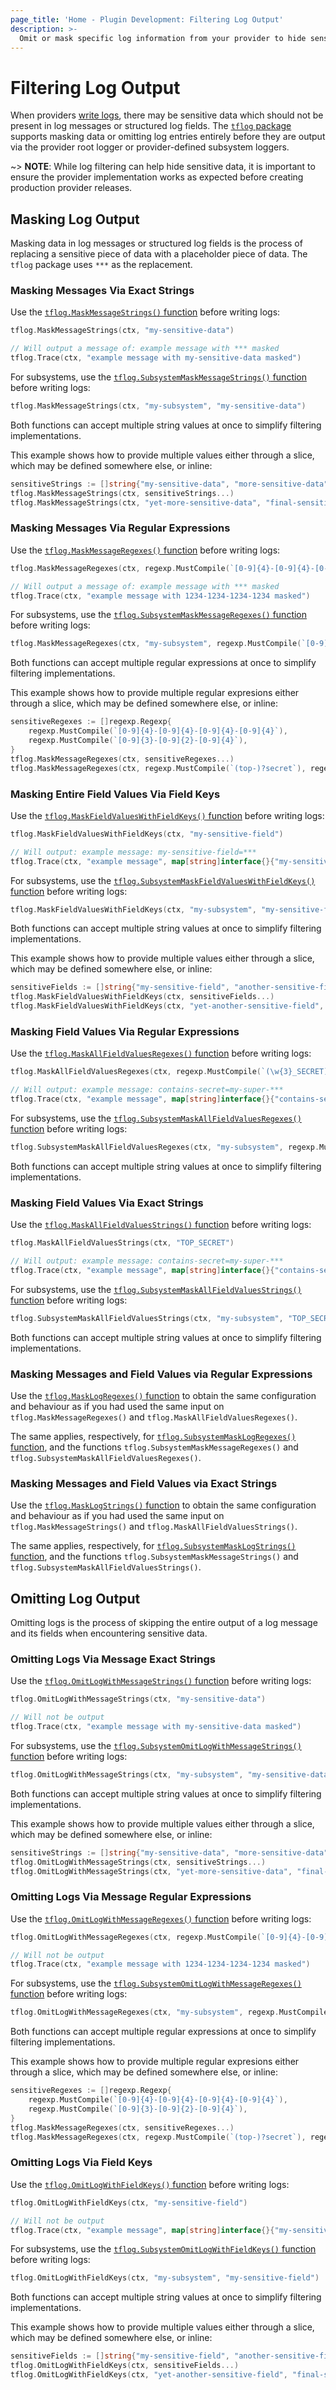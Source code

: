 ```yaml
---
page_title: 'Home - Plugin Development: Filtering Log Output'
description: >-
  Omit or mask specific log information from your provider to hide sensitive data.
---
```


# Filtering Log Output

When providers [write logs](/plugin/log/writing), there may be sensitive data which should not be present in log messages or structured log fields. The [`tflog` package](https://pkg.go.dev/github.com/hashicorp/terraform-plugin-log/tflog) supports masking data or omitting log entries entirely before they are output via the provider root logger or provider-defined subsystem loggers.

~> **NOTE**: While log filtering can help hide sensitive data, it is important to ensure the provider implementation works as expected before creating production provider releases.

## Masking Log Output

Masking data in log messages or structured log fields is the process of replacing a sensitive piece of data with a placeholder piece of data. The `tflog` package uses `***` as the replacement.

### Masking Messages Via Exact Strings

Use the [`tflog.MaskMessageStrings()` function](https://pkg.go.dev/github.com/hashicorp/terraform-plugin-log/tflog#MaskMessageStrings) before writing logs:

```go
tflog.MaskMessageStrings(ctx, "my-sensitive-data")

// Will output a message of: example message with *** masked
tflog.Trace(ctx, "example message with my-sensitive-data masked")
```

For subsystems, use the [`tflog.SubsystemMaskMessageStrings()` function](https://pkg.go.dev/github.com/hashicorp/terraform-plugin-log/tflog#SubsystemMaskMessageStrings) before writing logs:

```go
tflog.MaskMessageStrings(ctx, "my-subsystem", "my-sensitive-data")
```

Both functions can accept multiple string values at once to simplify filtering implementations.

This example shows how to provide multiple values either through a slice, which may be defined somewhere else, or inline:

```go
sensitiveStrings := []string{"my-sensitive-data", "more-sensitive-data"}
tflog.MaskMessageStrings(ctx, sensitiveStrings...)
tflog.MaskMessageStrings(ctx, "yet-more-sensitive-data", "final-sensitive-data")
```

### Masking Messages Via Regular Expressions

Use the [`tflog.MaskMessageRegexes()` function](https://pkg.go.dev/github.com/hashicorp/terraform-plugin-log/tflog#MaskMessageRegexes) before writing logs:

```go
tflog.MaskMessageRegexes(ctx, regexp.MustCompile(`[0-9]{4}-[0-9]{4}-[0-9]{4}-[0-9]{4}`))

// Will output a message of: example message with *** masked
tflog.Trace(ctx, "example message with 1234-1234-1234-1234 masked")
```

For subsystems, use the [`tflog.SubsystemMaskMessageRegexes()` function](https://pkg.go.dev/github.com/hashicorp/terraform-plugin-log/tflog#SubsystemMaskMessageRegexes) before writing logs:

```go
tflog.MaskMessageRegexes(ctx, "my-subsystem", regexp.MustCompile(`[0-9]{4}-[0-9]{4}-[0-9]{4}-[0-9]{4}`))
```

Both functions can accept multiple regular expressions at once to simplify filtering implementations.

This example shows how to provide multiple regular expresions either through a slice, which may be defined somewhere else, or inline:

```go
sensitiveRegexes := []regexp.Regexp{
    regexp.MustCompile(`[0-9]{4}-[0-9]{4}-[0-9]{4}-[0-9]{4}`),
    regexp.MustCompile(`[0-9]{3}-[0-9]{2}-[0-9]{4}`),
}
tflog.MaskMessageRegexes(ctx, sensitiveRegexes...)
tflog.MaskMessageRegexes(ctx, regexp.MustCompile(`(top-)?secret`), regexp.MustCompile(`me@example\.(com|org)`))
```

### Masking Entire Field Values Via Field Keys

Use the [`tflog.MaskFieldValuesWithFieldKeys()` function](https://pkg.go.dev/github.com/hashicorp/terraform-plugin-log/tflog#MaskFieldValuesWithFieldKeys) before writing logs:

```go
tflog.MaskFieldValuesWithFieldKeys(ctx, "my-sensitive-field")

// Will output: example message: my-sensitive-field=***
tflog.Trace(ctx, "example message", map[string]interface{}{"my-sensitive-field": "some-sensitive-data"})
```

For subsystems, use the [`tflog.SubsystemMaskFieldValuesWithFieldKeys()` function](https://pkg.go.dev/github.com/hashicorp/terraform-plugin-log/tflog#SubsystemMaskFieldValuesWithFieldKeys) before writing logs:

```go
tflog.MaskFieldValuesWithFieldKeys(ctx, "my-subsystem", "my-sensitive-field")
```

Both functions can accept multiple string values at once to simplify filtering implementations.

This example shows how to provide multiple values either through a slice, which may be defined somewhere else, or inline:

```go
sensitiveFields := []string{"my-sensitive-field", "another-sensitive-field"}
tflog.MaskFieldValuesWithFieldKeys(ctx, sensitiveFields...)
tflog.MaskFieldValuesWithFieldKeys(ctx, "yet-another-sensitive-field", "final-sensitive-field")
```

### Masking Field Values Via Regular Expressions

Use the [`tflog.MaskAllFieldValuesRegexes()` function](https://pkg.go.dev/github.com/hashicorp/terraform-plugin-log/tflog#MaskAllFieldValuesRegexes) before writing logs:

```go
tflog.MaskAllFieldValuesRegexes(ctx, regexp.MustCompile(`(\w{3}_SECRET)`))

// Will output: example message: contains-secret=my-super-***
tflog.Trace(ctx, "example message", map[string]interface{}{"contains-secret": "my-super-TOP_SECRET"})
```

For subsystems, use the [`tflog.SubsystemMaskAllFieldValuesRegexes()` function](https://pkg.go.dev/github.com/hashicorp/terraform-plugin-log/tflog#SubsystemMaskAllFieldValuesRegexes) before writing logs:

```go
tflog.SubsystemMaskAllFieldValuesRegexes(ctx, "my-subsystem", regexp.MustCompile(`(\w{3}_SECRET)`))
```

Both functions can accept multiple string values at once to simplify filtering implementations.

### Masking Field Values Via Exact Strings

Use the [`tflog.MaskAllFieldValuesStrings()` function](https://pkg.go.dev/github.com/hashicorp/terraform-plugin-log/tflog#MaskAllFieldValuesStrings) before writing logs:

```go
tflog.MaskAllFieldValuesStrings(ctx, "TOP_SECRET")

// Will output: example message: contains-secret=my-super-***
tflog.Trace(ctx, "example message", map[string]interface{}{"contains-secret": "my-super-TOP_SECRET"})
```

For subsystems, use the [`tflog.SubsystemMaskAllFieldValuesStrings()` function](https://pkg.go.dev/github.com/hashicorp/terraform-plugin-log/tflog#SubsystemMaskAllFieldValuesStrings) before writing logs:

```go
tflog.SubsystemMaskAllFieldValuesStrings(ctx, "my-subsystem", "TOP_SECRET")
```

Both functions can accept multiple string values at once to simplify filtering implementations.

### Masking Messages and Field Values via Regular Expressions

Use the [`tflog.MaskLogRegexes()` function](https://pkg.go.dev/github.com/hashicorp/terraform-plugin-log/tflog#MaskLogRegexes) to
obtain the same configuration and behaviour as if you had used the same input on `tflog.MaskMessageRegexes()` and `tflog.MaskAllFieldValuesRegexes()`.

The same applies, respectively, for [`tflog.SubsystemMaskLogRegexes()` function](https://pkg.go.dev/github.com/hashicorp/terraform-plugin-log/tflog#SubsystemMaskLogRegexes),
and the functions `tflog.SubsystemMaskMessageRegexes()` and `tflog.SubsystemMaskAllFieldValuesRegexes()`.

### Masking Messages and Field Values via Exact Strings

Use the [`tflog.MaskLogStrings()` function](https://pkg.go.dev/github.com/hashicorp/terraform-plugin-log/tflog#MaskLogStrings) to
obtain the same configuration and behaviour as if you had used the same input on `tflog.MaskMessageStrings()` and `tflog.MaskAllFieldValuesStrings()`.

The same applies, respectively, for [`tflog.SubsystemMaskLogStrings()` function](https://pkg.go.dev/github.com/hashicorp/terraform-plugin-log/tflog#SubsystemMaskLogStrings),
and the functions `tflog.SubsystemMaskMessageStrings()` and `tflog.SubsystemMaskAllFieldValuesStrings()`.

## Omitting Log Output

Omitting logs is the process of skipping the entire output of a log message and its fields when encountering sensitive data.

### Omitting Logs Via Message Exact Strings

Use the [`tflog.OmitLogWithMessageStrings()` function](https://pkg.go.dev/github.com/hashicorp/terraform-plugin-log/tflog#OmitLogWithMessageStrings) before writing logs:

```go
tflog.OmitLogWithMessageStrings(ctx, "my-sensitive-data")

// Will not be output
tflog.Trace(ctx, "example message with my-sensitive-data masked")
```

For subsystems, use the [`tflog.SubsystemOmitLogWithMessageStrings()` function](https://pkg.go.dev/github.com/hashicorp/terraform-plugin-log/tflog#SubsystemOmitLogWithMessageStrings) before writing logs:

```go
tflog.OmitLogWithMessageStrings(ctx, "my-subsystem", "my-sensitive-data")
```

Both functions can accept multiple string values at once to simplify filtering implementations.

This example shows how to provide multiple values either through a slice, which may be defined somewhere else, or inline:

```go
sensitiveStrings := []string{"my-sensitive-data", "more-sensitive-data"}
tflog.OmitLogWithMessageStrings(ctx, sensitiveStrings...)
tflog.OmitLogWithMessageStrings(ctx, "yet-more-sensitive-data", "final-sensitive-data")
```

### Omitting Logs Via Message Regular Expressions

Use the [`tflog.OmitLogWithMessageRegexes()` function](https://pkg.go.dev/github.com/hashicorp/terraform-plugin-log/tflog#OmitLogWithMessageRegexes) before writing logs:

```go
tflog.OmitLogWithMessageRegexes(ctx, regexp.MustCompile(`[0-9]{4}-[0-9]{4}-[0-9]{4}-[0-9]{4}`))

// Will not be output
tflog.Trace(ctx, "example message with 1234-1234-1234-1234 masked")
```

For subsystems, use the [`tflog.SubsystemOmitLogWithMessageRegexes()` function](https://pkg.go.dev/github.com/hashicorp/terraform-plugin-log/tflog#SubsystemOmitLogWithMessageRegexes) before writing logs:

```go
tflog.OmitLogWithMessageRegexes(ctx, "my-subsystem", regexp.MustCompile(`[0-9]{4}-[0-9]{4}-[0-9]{4}-[0-9]{4}`))
```

Both functions can accept multiple regular expressions at once to simplify filtering implementations.

This example shows how to provide multiple regular expresions either through a slice, which may be defined somewhere else, or inline:

```go
sensitiveRegexes := []regexp.Regexp{
    regexp.MustCompile(`[0-9]{4}-[0-9]{4}-[0-9]{4}-[0-9]{4}`),
    regexp.MustCompile(`[0-9]{3}-[0-9]{2}-[0-9]{4}`),
}
tflog.MaskMessageRegexes(ctx, sensitiveRegexes...)
tflog.MaskMessageRegexes(ctx, regexp.MustCompile(`(top-)?secret`), regexp.MustCompile(`me@example\.(com|org)`))
```

### Omitting Logs Via Field Keys

Use the [`tflog.OmitLogWithFieldKeys()` function](https://pkg.go.dev/github.com/hashicorp/terraform-plugin-log/tflog#OmitLogWithFieldKeys) before writing logs:

```go
tflog.OmitLogWithFieldKeys(ctx, "my-sensitive-field")

// Will not be output
tflog.Trace(ctx, "example message", map[string]interface{}{"my-sensitive-field": "some-sensitive-data"})
```

For subsystems, use the [`tflog.SubsystemOmitLogWithFieldKeys()` function](https://pkg.go.dev/github.com/hashicorp/terraform-plugin-log/tflog#SubsystemOmitLogWithFieldKeys) before writing logs:

```go
tflog.OmitLogWithFieldKeys(ctx, "my-subsystem", "my-sensitive-field")
```

Both functions can accept multiple string values at once to simplify filtering implementations.

This example shows how to provide multiple values either through a slice, which may be defined somewhere else, or inline:

```go
sensitiveFields := []string{"my-sensitive-field", "another-sensitive-field"}
tflog.OmitLogWithFieldKeys(ctx, sensitiveFields...)
tflog.OmitLogWithFieldKeys(ctx, "yet-another-sensitive-field", "final-sensitive-field")
```
